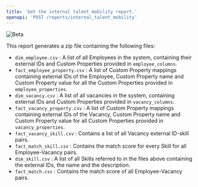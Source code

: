 ```yaml
---
title: 'Get the internal talent mobility report.'
openapi: 'POST /reports/internal_talent_mobility'
---
```


![Beta](https://img.shields.io/badge/-Experimental-orange)

This report generates a zip file containing the following files:
- `dim_employee.csv` : A list of all Employees in the system, containing their external IDs and Custom Properties provided in `employee_columns`.
- `fact_employee_property.csv` : A list of Custom Property mappings containing external IDs of the Employee, Custom Property name and Custom Property value for all the Custom Properties provided in `employee_properties`.
- `dim_vacancy.csv` : A list of all vacancies in the system, containing external IDs and Custom Properties provided in `vacancy_columns`.
- `fact_vacancy_property.csv` : A list of Custom Property mappings containing external IDs of the Vacancy, Custom Property name and Custom Property value for all Custom Properties provided in `vacancy_properties`.
- `fact_vacancy_skill.csv` : Contains a list of all Vacancy external ID-skill pairs.
- `fact_match_skill.csv` : Contains the match score for every Skill for all Employee-Vacancy pairs.
- `dim_skill.csv` : A list of all Skills referred to in the files above containing the external IDs, the name and the description.
- `fact_match.csv` : Contains the match score of all Employee-Vacancy pairs.

